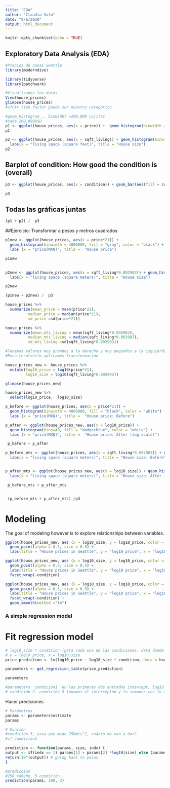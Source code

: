 ```yaml
---
title: "EDA"
author: "Claudia Soto"
date: "9/6/2020"
output: html_document
---
```


```r
knitr::opts_chunk$set(echo = TRUE)
```

## Exploratory Data Analysis (EDA)

```r

#Precios de casas Seattle 
library(moderndive)
```

```r
library(tidyverse)
library(patchwork)
```

```r
#Visualizamos los datos
View(house_prices)
glimpse(house_prices)
#<fct> tipo factor puede ser nuestro categórico
```

```r

#geom_histogram... binwidht =200,000 cajitas
#cada 200,000USD
p1 <- ggplot(house_prices, aes(x = price)) +  geom_histogram(binwidth =200000, color="white") + labs(x="price (USD)", title ="House price")
p1

```
```r


p2 <- ggplot(house_prices, aes(x = sqft_living)) + geom_histogram(binwidth = 500, fill = "orange", color="white") +
  labs(x = "living space (square feet)", title = "House size")
p2
```
## Barplot of condition: How good the condition is (overall)
```r
p3 <- ggplot(house_prices, aes(x = condition)) + geom_bar(aes(fill = condition)) + labs( x = "condition", title =" House condition") + theme(legend.position = "none")

p3


```

## Todas las gráficas juntas
```r
(p1 + p2) /  p3

```
##Ejercicio: Transformar a pesos y metros cuadrados

```r

p1new <- ggplot(house_prices, aes(x = price*21)) +
  geom_histogram(binwidth = 4000000, fill = "gray", color = "black") +
  labs (x = "price(MXN)", title =  "House price")

p1new
  

```


```r

p2new <- ggplot(house_prices, aes(x = sqft_living*0.092903)) + geom_histogram(binwidth = 40, fill = "orange", color="white") +
  labs(x = "living space (square meters)", title = "House size")

p2new
```


```r
(p1new + p2new) /  p3


```


```r
house_prices %>% 
  summarize(mean_price = mean(price*21),
          median_price = median(price*21),
          sd_price =sd(price*21))

```


```r
house_prices %>% 
  summarize(mean_mts_living = mean(sqft_living*0.092903),
          median_mts_living = median(sqft_living*0.092903),
          sd_mts_living =sd(sqft_living*0.092903))

#Tenemos valores muy grandes a la derecha y muy pequeños a la izquierda.. el promedio se ve afectado por los datos de la derecha
#Para resolverlo aplicamos transformación

```


```r
house_prices_new <- house_prices %>% 
  mutate(log10_price = log10(price*21),
         log10_size = log10(sqft_living*0.092903))

glimpse(house_prices_new)
```


```r

house_prices_new %>% 
  select(log10_price,  log10_size)
```


```r

p_before <- ggplot(house_prices, aes(x = price*21)) +
  geom_histogram(binwidth = 4000000, fill = "black", color = "white") +
  labs (x = "price(MXN)", title =  "House price: Before")

p_after <- ggplot(house_prices_new, aes(x = log10_price)) +
  geom_histogram(bins=40, fill = "dodgerblue", color = "white") +
  labs (x = "price(MXN)", title =  "House price: After (log scale)")

 p_before + p_after


```


```r
p_before_mts <- ggplot(house_prices, aes(x = sqft_living*0.092903)) + geom_histogram(binwidth = 40, fill = "black", color="white") +
  labs(x = "living space (square meters)", title = "House size: Before")


p_after_mts <- ggplot(house_prices_new, aes(x = log10_size)) + geom_histogram(bins = 40, fill = "brown", color="white") +
  labs(x = "living space (square meters)", title = "House size: After (log scale")

 p_before_mts + p_after_mts



```


```r
 (p_before_mts + p_after_mts) /p3

```

# Modeling
The goal of modeling however is to explore relationships between variables.
```r
ggplot(house_prices_new, aes (x = log10_size, y = log10_price, color = condition)) +
  geom_point(alpha = 0.5, size = 0.5) +
  labs(title = "House prices in Seattle", y = "log10 price", x = "log10 size")

```


```r
ggplot(house_prices_new, aes (x = log10_size, y = log10_price, color = condition)) +
  geom_point(alpha = 0.5, size = 0.5) +
  labs(title = "House prices in Seattle", y = "log10 price", x = "log10 size") +
  facet_wrap(~condition)

```


```r
ggplot(house_prices_new, aes (x = log10_size, y = log10_price, color = condition)) +
  geom_point(alpha = 0.5, size = 0.5) +
  labs(title = "House prices in Seattle", y = "log10 price", x = "log10 size") +
  facet_wrap(~condition) +
  geom_smooth(method ="lm")


```
### A simple regression model
# Fit regression model

```r

# log10_size * condition (para cada una de las condiciones, data donde viven nuestros datos)
# y = log10_price, x = log10_size
price_prediction <- lm(log10_price ~ log10_size * condition, data = house_prices_new)

parameters <- get_regression_table(price_prediction)

parameters

#parameters  condicion1  en las primeras dos entradas intercept, log10_size (base line en condición 1)
# condición 2- condición 5 tomamos el interceptoo y lo sumamos con lo de condición 2, los vamos a sumar log10_si + log10_size_condition
```
Hacer prediciones

```r
# Parámetros
params <- parameters$estimate
params
```


```r

# Función
#condición 5, casa que mide 250mts^2, cuánto me van a dar?
#if condición1

prediction <- function(params, size, indx) {
output <- if(indx == 1) params[1] + params[2] *log10(size) else (params[1] + params[1+indx]) +  (params[2] + params[5+indx]) *log10(size)
return(10^(output)) # going back to pesos
}

```


```r
#prediccion
#250 tamaño, 5 condición
prediction(params, 100, 3)
```

